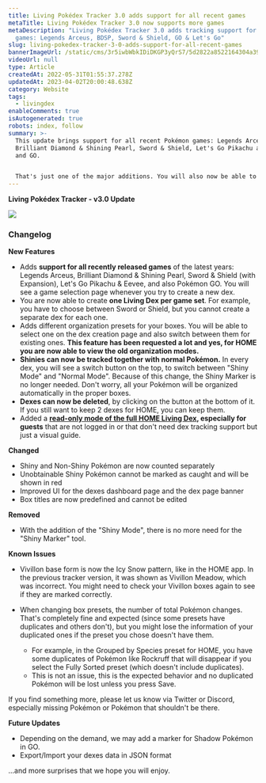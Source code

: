 ```yaml
---
title: Living Pokédex Tracker 3.0 adds support for all recent games
metaTitle: Living Pokédex Tracker 3.0 now supports more games
metaDescription: "Living Pokédex Tracker 3.0 adds tracking support for all recent Pokémon
  games: Legends Arceus, BDSP, Sword & Shield, GO & Let's Go"
slug: living-pokedex-tracker-3-0-adds-support-for-all-recent-games
bannerImageUrl: /static/cms/3r5iwbWbkIDiDKGP3yQrS7/5d2822a8522164304a395d82a47822bb/0004-site-update-v3.png
videoUrl: null
type: Article
createdAt: 2022-05-31T01:55:37.278Z
updatedAt: 2023-04-02T20:00:48.638Z
category: Website
tags:
  - livingdex
enableComments: true
isAutogenerated: true
robots: index, follow
summary: >-
  This update brings support for all recent Pokémon games: Legends Arceus,
  Brilliant Diamond & Shining Pearl, Sword & Shield, Let's Go Pikachu and Eevee,
  and GO.


  That's just one of the major additions. You will also now be able to switch to different box organization presets (like the one on the previous site), track your shinies in the same Living Dex, and more! In this article, you will find the full list of changes.
---
```


**Living Pokédex Tracker - v3.0 Update**

![](/static/cms/69spFfMuVgIMsNGaN1o7jo/ab04651c04cc1a5e7a8a0708c0d6c39f/Screenshot_2022-05-30_at_15.59.39.png)

### Changelog

**New Features**

- Adds **support for all recently released games** of the latest years: Legends Arceus, Brilliant Diamond & Shining Pearl, Sword & Shield (with Expansion), Let's Go Pikachu & Eevee, and also Pokémon GO. You will see a game selection page whenever you try to create a new dex.
- You are now able to create **one Living Dex per game set**. For example, you have to choose between Sword or Shield, but you cannot create a separate dex for each one.
- Adds different organization presets for your boxes. You will be able to select one on the dex creation page and also switch between them for existing ones. **This feature has been requested a lot and yes, for HOME you are now able to view the old organization modes.**
- **Shinies can now be tracked together with normal Pokémon.** In every dex, you will see a switch button on the top, to switch between "Shiny Mode" and "Normal Mode". Because of this change, the Shiny Marker is no longer needed. Don't worry, all your Pokémon will be organized automatically in the proper boxes.
- **Dexes can now be deleted**, by clicking on the button at the bottom of it. If you still want to keep 2 dexes for HOME, you can keep them.
- Added a [**read-only mode of the full HOME Living Dex**](https://supereffective.gg/apps/livingdex)**, especially for guests** that are not logged in or that don't need dex tracking support but just a visual guide.

**Changed**

- Shiny and Non-Shiny Pokémon are now counted separately
- Unobtainable Shiny Pokémon cannot be marked as caught and will be shown in red
- Improved UI for the dexes dashboard page and the dex page banner
- Box titles are now predefined and cannot be edited

**Removed**

- With the addition of the "Shiny Mode", there is no more need for the "Shiny Marker" tool.

**Known Issues**

- Vivillon base form is now the Icy Snow pattern, like in the HOME app. In the previous tracker version, it was shown as Vivillon Meadow, which was incorrect. You might need to check your Vivillon boxes again to see if they are marked correctly.
- When changing box presets, the number of total Pokémon changes. That's completely fine and expected (since some presets have duplicates and others don't), but you might lose the information of your duplicated ones if the preset you chose doesn't have them.

  - For example, in the Grouped by Species preset for HOME, you have some duplicates of Pokémon like Rockruff that will disappear if you select the Fully Sorted preset (which doesn't include duplicates).
  - This is not an issue, this is the expected behavior and no duplicated Pokémon will be lost unless you press Save.

If you find something more, please let us know via Twitter or Discord, especially missing Pokémon or Pokémon that shouldn't be there.

**Future Updates**

- Depending on the demand, we may add a marker for Shadow Pokémon in GO.
- Export/Import your dexes data in JSON format

...and more surprises that we hope you will enjoy.
